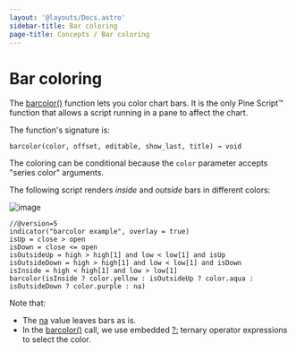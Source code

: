 ```yaml
---
layout: '@layouts/Docs.astro'
sidebar-title: Bar coloring
page-title: Concepts / Bar coloring
---
```


# Bar coloring 


The
[barcolor()](https://www.tradingview.com/pine-script-reference/v5/#fun_barcolor)
function lets you color chart bars. It is the only Pine Script™ function
that allows a script running in a pane to affect the chart.

The function\'s signature is:

``` text
barcolor(color, offset, editable, show_last, title) → void
```

The coloring can be conditional because the `color` parameter accepts
\"series color\" arguments.

The following script renders *inside* and *outside* bars in different
colors:

![image](@assets/images/BarColoring-1.png)

``` pine
//@version=5
indicator("barcolor example", overlay = true)
isUp = close > open
isDown = close <= open
isOutsideUp = high > high[1] and low < low[1] and isUp
isOutsideDown = high > high[1] and low < low[1] and isDown
isInside = high < high[1] and low > low[1]
barcolor(isInside ? color.yellow : isOutsideUp ? color.aqua : isOutsideDown ? color.purple : na)
```

Note that:

-   The
    [na](https://www.tradingview.com/pine-script-reference/v5/#var_na)
    value leaves bars as is.
-   In the
    [barcolor()](https://www.tradingview.com/pine-script-reference/v5/#fun_barcolor)
    call, we use embedded
    [?:](https://www.tradingview.com/pine-script-reference/v5/#op_%7Bquestion%7D%7Bcolon%7D)
    ternary operator expressions to select the color.



